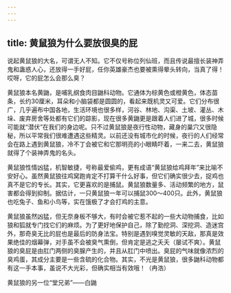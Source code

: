 ```yaml
---
---
---
```

title: 黄鼠狼为什么要放很臭的屁
---




说起黄鼠狼的大名，可谓无人不知。它不仅号称位列仙班，而且传说最擅长装神弄鬼和蛊惑人心，还放得一手好屁，任你英雄豪杰也要被熏得晕头转向，当真了得！哎呀，它的屁怎么会那么臭？

黄鼠狼本名黄鼬，是哺乳纲食肉目鼬科动物。它通体为棕黄色或橙黄色，体态苗条，长约30厘米，耳朵和小脑袋都是圆圆的，看起来既机灵又可爱。它们分布很广，几乎遍布中国各地，生活环境也很多样，河谷、林地、沟渠、土坡、灌丛、木垛、废弃房舍等处都有它们的踪影，现在很多黄鼬更是跟着人们进了城，很多时候可能就“潜伏”在我们的身边呢。只不过黄鼠狼是夜行性动物，藏身的巢穴又很隐秘，所以平常我们很难遭遇这些精灵。以前还没有城市化的时候，夜行的人们经常会在路上遇到黄鼠狼，冷不丁会被它和它那明亮的小眼睛吓着，一来二去，黄鼠狼就得了个装神弄鬼的名头。



黄鼠狼性情凶猛，机智敏捷，号称最爱偷鸡，更有成语“黄鼠狼给鸡拜年”来比喻不安好心。虽然黄鼠狼往鸡窝跑肯定不打算干什么好事，但它们确实很少去，捉鸡也真不是它的专长。其实，它更喜欢的是捕鼠。黄鼠狼数量多、活动频繁的地方，鼠害都会得到抑制。据估计，一只黄鼠狼一年可以捕鼠300～400只。此外，黄鼠狼也吃兔子、鱼和小鸟等，实在饿极了才会打鸡的主意。

黄鼠狼虽然凶猛，但无奈身板不够大，有时会被它惹不起的一些大动物捕食，比如狼和狐就专门找它们的麻烦。为了更好地保护自己，除了勤挖洞、深挖洞、造迷宫外，那奇臭无比的屁也是最后的防身法宝。特别是遇到嗅觉灵敏的天敌，那真是效果绝佳的烟幕弹，对手虽不会被臭气熏倒，但肯定是逃之夭夭（屡试不爽）。黄鼠狼的臭屁是由肛门两侧的臭腺产生的，并且从肛门中喷出。臭屁的气味就像浓烈的臭鸡蛋，其成分主要是一些含硫的化合物。其实，不光是黄鼠狼，很多鼬科动物都有这一手本事，虽说不大光彩，但确实相当有效哦！（冉浩）

黄鼠狼的另一位“堂兄弟”——白鼬